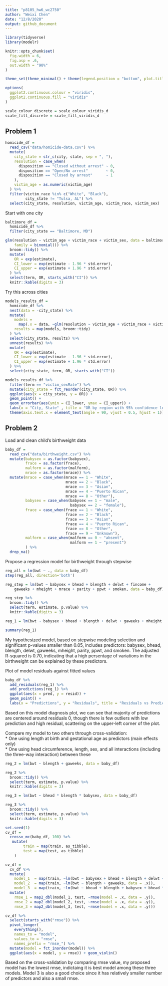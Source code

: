 ```yaml
---
title: "p8105_hw6_wc2750"
author: "Weixi Chen"
date: "12/8/2020"
output: github_document
---
```

```r
library(tidyverse)
library(modelr)

knitr::opts_chunk$set(
  fig.width = 6,
  fig.asp = .6,
  out.width = "90%"
)

theme_set(theme_minimal() + theme(legend.position = "bottom", plot.title = element_text(hjust = 0.5)))

options(
  ggplot2.continuous.colour = "viridis",
  ggplot2.continuous.fill = "viridis"
)

scale_colour_discrete = scale_colour_viridis_d
scale_fill_discrete = scale_fill_viridis_d
```

## Problem 1
```r
homicide_df = 
  read_csv("data/homicide-data.csv") %>%
  mutate(
    city_state = str_c(city, state, sep = ", "),
    resolution = case_when(
      disposition == "Closed without arrest" ~ 0,
      disposition == "Open/No arrest"        ~ 0,
      disposition == "Closed by arrest"      ~ 1
    ),
    victim_age = as.numeric(victim_age)
  ) %>%
  filter(victim_race %in% c("White", "Black"),
         city_state != "Tulsa, AL") %>%
  select(city_state, resolution, victim_age, victim_race, victim_sex)
```

Start with one city
```r
baltimore_df =
  homicide_df %>%
  filter(city_state == "Baltimore, MD")

glm(resolution ~ victim_age + victim_race + victim_sex, data = baltimore_df,
    family = binomial()) %>%
  broom::tidy() %>%
  mutate(
    OR = exp(estimate),
    CI_lower = exp(estimate - 1.96 * std.error),
    CI_upper = exp(estimate + 1.96 * std.error)
  ) %>%
  select(term, OR, starts_with("CI")) %>%
  knitr::kable(digits = 3)
```

Try this across cities
```r
models_results_df = 
  homicide_df %>%
  nest(data = -city_state) %>%
  mutate(
    models = 
      map(.x = data, ~glm(resolution ~ victim_age + victim_race + victim_sex, data = .x, family = binomial())),
    results = map(models, broom::tidy)
  ) %>%
  select(city_state, results) %>%
  unnest(results) %>%
  mutate(
    OR = exp(estimate),
    CI_lower = exp(estimate - 1.96 * std.error),
    CI_upper = exp(estimate + 1.96 * std.error)
  ) %>%
  select(city_state, term, OR, starts_with("CI"))
```

```r
models_results_df %>%
  filter(term == "victim_sexMale") %>%
  mutate(city_state = fct_reorder(city_state, OR)) %>%
  ggplot(aes(x = city_state, y = OR)) +
  geom_point() +
  geom_errorbar(aes(ymin = CI_lower, ymax = CI_upper)) +
  labs(x = "City, State" , title = "OR by region with 95% confidence level") +
  theme(axis.text.x = element_text(angle = 90, vjust = 0.5, hjust = 1))
```

## Problem 2
Load and clean child's birthweight data
```r
baby_df = 
  read_csv("data/birthweight.csv") %>%
  mutate(babysex = as.factor(babysex),
         frace = as.factor(frace),
         malform = as.factor(malform),
         mrace = as.factor(mrace)) %>%
  mutate(mrace = case_when(mrace == 1 ~ "White",
                           mrace == 2 ~ "Black",
                           mrace == 3 ~ "Asian",
                           mrace == 4 ~ "Puerto Rican",
                           mrace == 8 ~ "Other"),
         babysex = case_when(babysex == 1 ~ "male",
                             babysex == 2 ~ "female"),
         frace = case_when(frace == 1 ~ "White",
                           frace == 2 ~ "Black",
                           frace == 3 ~ "Asian",
                           frace == 4 ~ "Puerto Rican",
                           frace == 8 ~ "Other",
                           frace == 9 ~ "Unknown"),
         malform = case_when(malform == 0 ~ "absent",
                             malform == 1 ~ "present")
         ) %>%
  drop_na()
```

Propose a regression model for birthweight through stepwise
```r
reg_all = lm(bwt ~ ., data = baby_df)
step(reg_all, direction='both')

reg_step = lm(bwt ~ babysex + bhead + blength + delwt + fincome + 
    gaweeks + mheight + mrace + parity + ppwt + smoken, data = baby_df)

reg_step %>%
  broom::tidy() %>% 
  select(term, estimate, p.value) %>%
  knitr::kable(digits = 3)
```

```r
reg_1 = lm(bwt ~ babysex + bhead + blength + delwt + gaweeks + mheight + parity + ppwt + smoken, data = baby_df)

summary(reg_1)
```
My hypothesized model, based on stepwise modeling selection and significant p-values smaller than 0.05, includes predictors: babysex, bhead, blength, delwt, gaweeks, mheight, parity, ppwt, and smoken. The adjusted R-squared is 0.70, indicating that a high persentage of variations in the birthweight can be explained by these predictors.

Plot of model residuals against fitted values
```r
baby_df %>%
  add_residuals(reg_1) %>%
  add_predictions(reg_1) %>%
  ggplot(aes(x = pred, y = resid)) +
  geom_point() +
  labs(x = "Predictions", y = "Residuals", title = "Residuals vs Predictions")
```

Based on this model diagnosis plot, we can see that majority of predictions are centered around residuals 0, though there is few outliers with low prediction and high residual, scattering on the upper-left corner of the plot.

Compare my model to two others through cross-validation:\
* One using length at birth and gestational age as predictors (main effects only)\
* One using head circumference, length, sex, and all interactions (including the three-way interaction) between these
```r
reg_2 = lm(bwt ~ blength + gaweeks, data = baby_df)

reg_2 %>%
  broom::tidy() %>% 
  select(term, estimate, p.value) %>%
  knitr::kable(digits = 3)

reg_3 = lm(bwt ~ bhead * blength * babysex, data = baby_df)

reg_3 %>%
  broom::tidy() %>% 
  select(term, estimate, p.value) %>%
  knitr::kable(digits = 3)
```

```r
set.seed(1)
cv_df = 
  crossv_mc(baby_df, 100) %>% 
   mutate(
        train = map(train, as_tibble),
        test = map(test, as_tibble)
    )

cv_df = 
  cv_df %>% 
  mutate(
    model_1  = map(train, ~lm(bwt ~ babysex + bhead + blength + delwt + gaweeks + mheight + parity + ppwt + smoken, data = .x)),
    model_2  = map(train, ~lm(bwt ~ blength + gaweeks, data = .x)),
    model_3  = map(train, ~lm(bwt ~ bhead + blength + babysex + bhead * blength + bhead * babysex + blength * babysex + bhead * blength * babysex, data = .x))) %>% 
  mutate(
    rmse_1 = map2_dbl(model_1, test, ~rmse(model = .x, data = .y)),
    rmse_2 = map2_dbl(model_2, test, ~rmse(model = .x, data = .y)),
    rmse_3 = map2_dbl(model_3, test, ~rmse(model = .x, data = .y)))

cv_df %>% 
  select(starts_with("rmse")) %>% 
  pivot_longer(
    everything(),
    names_to = "model", 
    values_to = "rmse",
    names_prefix = "rmse_") %>% 
  mutate(model = fct_inorder(model)) %>% 
  ggplot(aes(x = model, y = rmse)) + geom_violin()

```

Based on the cross-validation by comparing rmse value, my proposed model has the lowest rmse, indictaing it is best model among these three models. Model 3 is also a good choice since it has relatively smaller number of predictors and also a small rmse.
